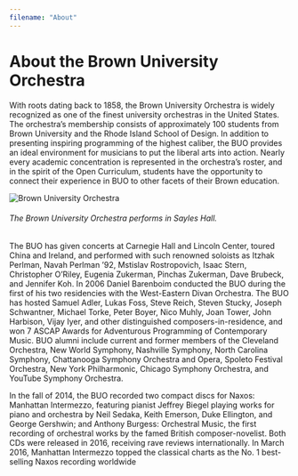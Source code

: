 ```yaml
---
filename: "About"
---
```


# About the Brown University Orchestra
With roots dating back to 1858, the Brown University Orchestra is widely recognized as one of the finest university orchestras in the United States. The orchestra’s membership consists of approximately 100 students from Brown University and the Rhode Island School of Design. In addition to presenting inspiring programming of the highest caliber, the BUO provides an ideal environment for musicians to put the liberal arts into action. Nearly every academic concentration is represented in the orchestra’s roster, and in the spirit of the Open Curriculum, students have the opportunity to connect their experience in BUO to other facets of their Brown education. 

![Brown University Orchestra](/images/buo-1.jpg)
###### The Brown University Orchestra performs in Sayles Hall.

The BUO has given concerts at Carnegie Hall and Lincoln Center, toured China and Ireland, and performed with such renowned soloists as Itzhak Perlman, Navah Perlman ’92, Mstislav Rostropovich, Isaac Stern, Christopher O’Riley, Eugenia Zukerman, Pinchas Zukerman, Dave Brubeck, and Jennifer Koh. In 2006 Daniel Barenboim conducted the BUO during the first of his two residencies with the West-Eastern Divan Orchestra. The BUO has hosted Samuel Adler, Lukas Foss, Steve Reich, Steven Stucky, Joseph Schwantner, Michael Torke, Peter Boyer, Nico Muhly, Joan Tower, John Harbison, Vijay Iyer, and other distinguished composers-in-residence, and won 7 ASCAP Awards for Adventurous Programming of Contemporary Music. BUO alumni include current and former members of the Cleveland Orchestra, New World Symphony, Nashville Symphony, North Carolina Symphony, Chattanooga Symphony Orchestra and Opera, Spoleto Festival Orchestra, New York Philharmonic, Chicago Symphony Orchestra, and YouTube Symphony Orchestra.

In the fall of 2014, the BUO recorded two compact discs for Naxos: Manhattan Intermezzo, featuring pianist Jeffrey Biegel playing works for piano and orchestra by Neil Sedaka, Keith Emerson, Duke Ellington, and George Gershwin; and Anthony Burgess: Orchestral Music, the first recording of orchestral works by the famed British composer-novelist. Both CDs were released in 2016, receiving rave reviews internationally. In March 2016, Manhattan Intermezzo topped the classical charts as the No. 1 best-selling Naxos recording worldwide